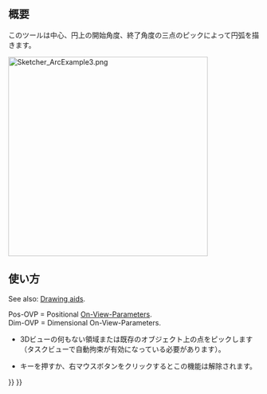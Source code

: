 <languages/>

{{Docnav/ja
|[[Sketcher_CreateLine/ja|線分を作成]]
|[[Sketcher_Create3PointArc/ja|3点指定円弧を作成]]
|[[Sketcher_Workbench/ja|スケッチャーワークベンチ]]
|IconL=Sketcher_CreateLine.svg
|IconR=Sketcher_Create3PointArc.svg
|IconC=Workbench_Sketcher.svg
}}

{{GuiCommand/ja
|Name=Sketcher CreateArc
|Name/ja=スケッチャー・中心点から円弧を作成
|MenuLocation=スケッチ → スケッチャージオメトリ →  中心点から円弧を作成
|Workbenches=[[Sketcher_Workbench/ja|スケッチャー]]
|Shortcut={{KEY|G}} {{KEY|A}}
|SeeAlso=[[Sketcher_CreateCircle/ja|スケッチャー・中心を指定して円を作成]]
}}

<span id="Description"></span>
== 概要 ==

<div class="mw-translate-fuzzy">
このツールは中心、円上の開始角度、終了角度の三点のピックによって円弧を描きます。
</div>

[[Image:Sketcher_ArcExample3.png|400px]]
{{Caption|Arc created in Center mode with automatically applied constraints defined by entering all On-View-Parameters}}

<span id="Usage"></span>
== 使い方 ==

See also: [[Sketcher_Workbench#Drawing_aids|Drawing aids]].

Pos-OVP = Positional [[Sketcher_Preferences#General|On-View-Parameters]]. {{Version|1.0}}<br>
Dim-OVP = Dimensional On-View-Parameters. {{Version|1.0}}

<div class="mw-translate-fuzzy">
* 3Dビューの何もない領域または既存のオブジェクト上の点をピックします（タスクビューで自動拘束が有効になっている必要があります）。
* {{KEY|Esc}}キーを押すか、右マウスボタンをクリックするとこの機能は解除されます。
</div>


{{Docnav/ja
|[[Sketcher_CreateLine/ja|線分を作成]]
|[[Sketcher_Create3PointArc/ja|3点指定円弧を作成]]
|[[Sketcher_Workbench/ja|スケッチャーワークベンチ]]
|IconL=Sketcher_CreateLine.svg
|IconR=Sketcher_Create3PointArc.svg
|IconC=Workbench_Sketcher.svg
}}

{{Sketcher_Tools_navi{{#translation:}}}}
{{Userdocnavi{{#translation:}}}}